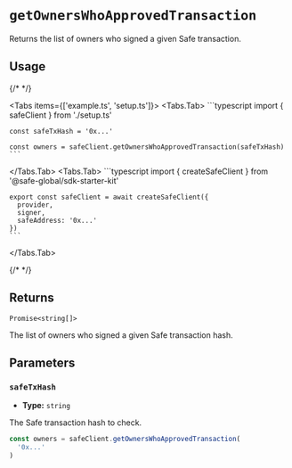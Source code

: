 
# `getOwnersWhoApprovedTransaction`

Returns the list of owners who signed a given Safe transaction.

## Usage

{/* <!-- vale off --> */}

<Tabs items={['example.ts', 'setup.ts']}>
  <Tabs.Tab>
    ```typescript
    import { safeClient } from './setup.ts'

    const safeTxHash = '0x...'

    const owners = safeClient.getOwnersWhoApprovedTransaction(safeTxHash)
    ```
  </Tabs.Tab>
  <Tabs.Tab>
    ```typescript
    import { createSafeClient } from '@safe-global/sdk-starter-kit'

    export const safeClient = await createSafeClient({
      provider,
      signer,
      safeAddress: '0x...'
    })
    ```
  </Tabs.Tab>
</Tabs>

{/* <!-- vale on --> */}

## Returns

`Promise<string[]>`

The list of owners who signed a given Safe transaction hash.

## Parameters

### `safeTxHash`

- **Type:** `string`

The Safe transaction hash to check.

```typescript focus=2
const owners = safeClient.getOwnersWhoApprovedTransaction(
  '0x...'
)
```
